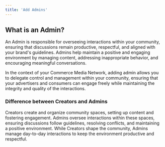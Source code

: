 ```yaml
---
title: 'Add Admins'
---
```


## What is an Admin?

An Admin is responsible for overseeing interactions within your community, ensuring that discussions remain productive, respectful, and aligned with your brand's guidelines. Admins help maintain a positive and engaging environment by managing content, addressing inappropriate behavior, and encouraging meaningful conversations.

In the context of your Commerce Media Network, adding admin allows you to delegate control and management within your community, ensuring that your advertisers and consumers can engage freely while maintaining the integrity and quality of the interactions.

### Difference between Creators and Admins

Creators create and organize community spaces, setting up content and fostering engagement. Admins oversee interactions within these spaces, ensuring discussions follow guidelines, resolving conflicts, and maintaining a positive environment. While Creators shape the community, Admins manage day-to-day interactions to keep the environment productive and respectful.
